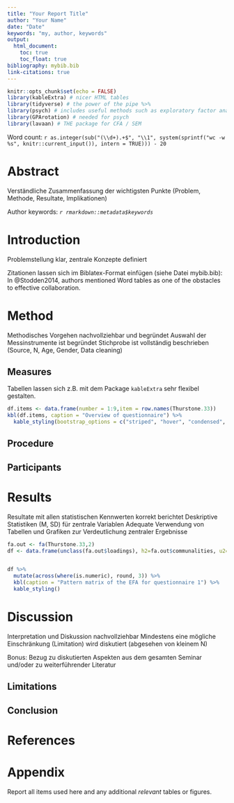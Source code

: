 ```yaml
---
title: "Your Report Title"
author: "Your Name"
date: "Date"
keywords: "my, author, keywords"
output:
  html_document:
    toc: true
    toc_float: true
bibliography: mybib.bib
link-citations: true
---
```


```r
knitr::opts_chunk$set(echo = FALSE)
library(kableExtra) # nicer HTML tables
library(tidyverse) # the power of the pipe %>% 
library(psych) # includes useful methods such as exploratory factor analysis
library(GPArotation) # needed for psych
library(lavaan) # THE package for CFA / SEM
```
<!-- Keep this to help us check your word count-->
Word count: `r as.integer(sub("(\\d+).+$", "\\1", system(sprintf("wc -w %s", knitr::current_input()), intern = TRUE))) - 20`
<!-- End keep this -->

# Abstract
Verständliche Zusammenfassung der wichtigsten Punkte (Problem, Methode, Resultate, Implikationen)

Author keywords: *`r rmarkdown::metadata$keywords`*

# Introduction
Problemstellung klar, zentrale Konzepte definiert

Zitationen lassen sich im Biblatex-Format einfügen (siehe Datei mybib.bib): 
In @Stodden2014, authors mentioned Word tables as one of the obstacles to effective collaboration.

# Method
Methodisches Vorgehen nachvollziehbar und begründet
Auswahl der Messinstrumente ist begründet
Stichprobe ist vollständig beschrieben (Source, N, Age, Gender, Data cleaning) 

## Measures

Tabellen lassen sich z.B. mit dem Package `kableExtra` sehr flexibel gestalten. 
```r
df.items <- data.frame(number = 1:9,item = row.names(Thurstone.33))
kbl(df.items, caption = "Overview of questionnaire") %>%
  kable_styling(bootstrap_options = c("striped", "hover", "condensed", "responsive"))
```



## Procedure

## Participants

# Results

Resultate mit allen statistischen Kennwerten korrekt berichtet
Deskriptive Statistiken (M, SD) für zentrale Variablen
Adequate Verwendung von Tabellen und Grafiken zur Verdeutlichung zentraler Ergebnisse


```r
fa.out <- fa(Thurstone.33,2)
df <- data.frame(unclass(fa.out$loadings), h2=fa.out$communalities, u2= fa.out$uniqueness,com=fa.out$complexity)


df %>% 
  mutate(across(where(is.numeric), round, 3)) %>% 
  kbl(caption = "Pattern matrix of the EFA for questionnaire 1") %>%
  kable_styling()
```



# Discussion
Interpretation und Diskussion nachvollziehbar
Mindestens eine mögliche Einschränkung (Limitation) wird diskutiert (abgesehen von kleinem N) 

Bonus:
Bezug zu diskutierten Aspekten aus dem gesamten Seminar und/oder zu weiterführender Literatur

## Limitations
## Conclusion

# References

<div id="refs"></div>

\newpage
# Appendix

Report all items used here and any additional *relevant* tables or figures.
